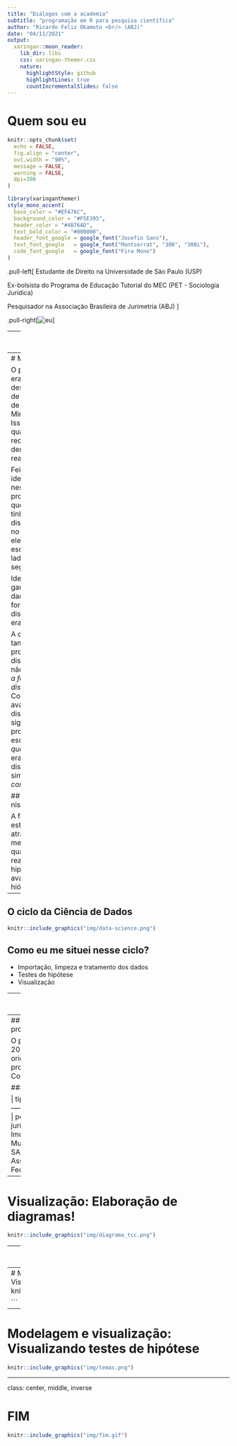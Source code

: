```yaml
---
title: "Diálogos com a academia"
subtitle: "programação em R para pesquisa científica"
author: "Ricardo Feliz Okamoto <br/> (ABJ)"
date: "04/11/2021"
output:
  xaringan::moon_reader:
    lib_dir: libs
    css: xaringan-themer.css
    nature:
      highlightStyle: github
      highlightLines: true
      countIncrementalSlides: false
---
```

# Quem sou eu 

```r
knitr::opts_chunk$set(
  echo = FALSE,
  fig.align = "center",
  out.width = "90%",
  message = FALSE,
  warning = FALSE,
  dpi=300
)
```

```r
library(xaringanthemer)
style_mono_accent(
  base_color = "#EFA76C",
  background_color = "#F5E395",
  header_color = "#4B76AD",
  text_bold_color = "#000000",
  header_font_google = google_font("Josefin Sans"),
  text_font_google   = google_font("Montserrat", "300", "300i"),
  code_font_google   = google_font("Fira Mono")
)
```

.pull-left[
Estudante de Direito na Universidade de São Paulo (USP)

Ex-bolsista do Programa de Educação Tutorial do MEC (PET - Sociologia Jurídica)

Pesquisador na Associação Brasileira de Jurimetria (ABJ)
]

.pull-right[![eu](img/eu.jpg)]

---
class: center, middle

## Independência funcional e discricionariedade burocrática do Ministério Público
#### Como que a independência funcional se converte em discricionariedade para os membros do MP na prática?
---
# Metodologia

O primeiro passo era identificar e descrever o fluxo de processamento de casos do Ministério Público. Isso significa: quando o MP recebe uma demanda, como ele reage a isso? 

Feito isso, eu identifiquei gargalos nesse procedimento em que os promotores tinham certa discricionariedade no caso, em que eles podiam escolher para que lado o processo ia seguir. 

Identificados os gargalos, coletei dados para avaliar a forma como a discricionariedade era exercida. 

A questão não era tanto _se_ os promotores eram discricionários ou não, mas era _qual é a forma dessa discricionariedade?_. Com isso eu queria avaliar se a discricionariedade significa que os promotores escolhiam _no que_ e _quando_ agir; ou se era uma discricionariedade simplesmente de _como_ agir. 

## E onde o R entra nisso?

A forma como eu estudei isso foi através de uma metodologia quantitativa, realizando testes de hipóteses para avaliar minhas hióteses

---

## O ciclo da Ciência de Dados

```r

knitr::include_graphics("img/data-science.png")

```

## Como eu me situei nesse ciclo?

- Importação, limpeza e tratamento dos dados
- Testes de hipótese
- Visualização

---
# Importação: Conhecendo seus dados e importando a base

A primeira etapa é saber o processo por meio do qual os dados foram gerados.

>_sem essa informação, nós não podemos determinar se utilizar processos padrões de análise de dados irá produzir inferências enviesadas. Somente ao saber do processo por meio do qual os dados foram gerados é que nós conseguiremos produzir uma inferência causal ou descritiva válida._

KING, Gary; KEOHANE, Robert O.; VERBA, Sidney. **Designing Social Inquiry: Scientific Inference in Qualitative Research.** Princeton: Princeton University Press. 1994, p. 23

No meu caso, os dados que eu utilizei foram dados do **SIS MP Integrado**, que é um sistema de registro de procedimentos, e não um sistema de acompanhamento de casos. 
- Esses dados eram registrados pelos próprios promotores (e, portanto, continham erro humano e variabilidade); 


---
## Limpeza: Escolhas metodológicas
### Quais procedimentos considerar?

O problema era: havia vários procedimentos em 2019. Alguns procedimentos de 2019 tinham origem em anos anteriores; e outros procedimentos tinham origem em 2019 mesmo. Como eu filtro esses procedimentos? 

### Como classificar as parte? Regex de partes

| tipo de pessoa             | regex                                                                 |
|----------------------------|-----------------------------------------------------------------------|
| pessoa física              | idêntico à base original                                              |
| pessoa jurídica            | Ltda, SA, ME, EPP, Construtoras, Imobiliarias, etc...                 |
| poder público              | Prefeitura, Município, Polícia, CET, CETESB, Secretaria, SABESP, vara |
| sociedade civil organizada | Associação, Conselhos, Amigos do Bairro, Federação, GAEMA             |

---
# Visualização: Elaboração de diagramas!

```r

knitr::include_graphics("img/diagrama_tcc.png")

```

---
# Visualização: Gráficos de fluxos (sankey plot)

```r

knitr::include_graphics("img/sankey.png")

```

---
# Modelagem e visualização: Visualizando testes de hipótese
```r

knitr::include_graphics("img/partes.png")

```


---
# Modelagem e visualização: Visualizando testes de hipótese

```r

knitr::include_graphics("img/temas.png")

```

---
class: center, middle, inverse

# FIM

```r

knitr::include_graphics("img/fim.gif")

```


